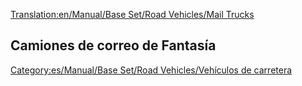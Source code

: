 [[Translation:en/Manual/Base Set/Road Vehicles/Mail Trucks]]

{{es/Manual/Base Set/Road Vehicles/Vehículo de carretera|nombre    = Camión de correo MPS
  |imagen    = en/Manual/Base Set/Road Vehicles/MPS Mail Truck.png
  |precio    = 9.430 € (4.715 £)
  |velocidad = 48 km/h (30 mph)
  |coste     = 842 € (421 £)
  |diseño    = 1935
  |duración  = 15
  |capacidad = 22 sacos de correo
}}
{{es/Manual/Base Set/Road Vehicles/Vehículo de carretera|nombre    = Camión de correo Reynard
  |imagen    = en/Manual/Base Set/Road Vehicles/Reynard Mail Truck.png
  |precio    = 11.070 € (5.535 £)
  |velocidad = 88 km/h (55 mph)
  |coste     = 1.574€ (787 £)
  |diseño    = 1980
  |duración  = 15
  |capacidad = 28 sacos de correo
}}
{{es/Manual/Base Set/Road Vehicles/Vehículo de carretera|nombre    = Camión de correo Perry
  |imagen    = en/Manual/Base Set/Road Vehicles/Perry Mail Truck.png
  |precio    = 11.890 € (5.945 £)
  |velocidad = 112 km/h (70 mph)
  |coste     = 2.250 € (1.125 £)
  |diseño    = 2018
  |duración  = 15
  |capacidad = 30 sacos de correo
}}

==Camiones de correo de Fantasía==
{{es/Manual/Base Set/Road Vehicles/Vehículo de carretera|nombre    = Camión de correo MightyMover
  |imagen    = en/Manual/Base Set/Road Vehicles/MightyMover Mail Truck.png
  |precio    = 9.430 € (4.715 £)
  |velocidad = 48 km/h ()
  |coste     = 842 € (421 £)
  |diseño    = 1935
  |duración  = 15
  |capacidad = 22 sacos de correo
}}
{{es/Manual/Base Set/Road Vehicles/Vehículo de carretera|nombre    = Camión de correo Powernaught
  |imagen    = en/Manual/Base Set/Road Vehicles/Powernaught Mail Truck.png
  |precio    = 11.070 € (6.535 £)
  |velocidad = 88 km/h ()
  |coste     = 1.574 € (787 £)
  |diseño    = 1979
  |duración  = 15
  |capacidad = 28 sacos de correo
}}
{{es/Manual/Base Set/Road Vehicles/Vehículo de carretera|nombre    = Camión de correo Wizzowow
  |imagen    = en/Manual/Base Set/Road Vehicles/Wizzowow Mail Truck.png
  |precio    = 11.890 € (6.945 £)
  |velocidad = 112 km/h
  |coste     = 2.250 € (1.125 £)
  |diseño    = 2018
  |duración  = 15
  |capacidad = 30 sacos de correo
}}

[[Category:es/Manual/Base Set/Road Vehicles/Vehículos de carretera]]
